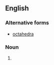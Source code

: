 ==English==

===Alternative forms===
* [[octahedra]]

===Noun===
{{head|en|noun form}}

# {{plural of|octahedron|lang=en}}